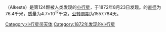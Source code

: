 {{Infobox Planet | discovery=yes | physical_characteristics = yes | bgcolour=#FFFFC0 |
 name=124 Alkeste
 | discoverer=[[克里斯蒂安·亨利·弗里德里希·彼得斯|克里斯蒂安·亨利·弗里德里希·彼得斯]]
 | discovered=1872年8月23日
 | alt_names= 
 | mp_category=[[小行星带|小行星带]]
 | epoch=2006年12月31日 ([[儒略日|JD]] 2454100.5)
 | semimajor=393.427 [[Giga|G]][[metre|m]] (2.630 [[Astronomical_unit|AU]])
 | perihelion=363.297 Gm (2.428 AU)
 | aphelion=423.558 Gm (2.831 AU)
 | eccentricity=0.077
 | period=1557.784 [[日|d]] (4.26 [[Julian_year_(astronomy)|a]])
 | inclination=2.951[[degree_(angle)|°]]
 | asc_node=188.184°
 | arg_peri=63.214°
 | mean_anomaly=253.158°
 | avg_speed=18.34 km/[[second|s]]
 | dimensions=76.4 km
 | mass=4.7{{e|17}} [[kilogram|kg]]
 | density=? g/[[cubic_centimetre|cm³]]
 | surface_grav=0.0214 m/s²
 | escape_velocity=0.0404 km/s
 | rotation=? d
 | spectral_type=[[S-type_asteroid|S]]
 | abs_magnitude=8.11
 | albedo=?
 | single_temperature=~172 [[kelvin|K]]}}
'''{{BASEPAGENAME}}'''（Alkeste）是第124颗被人类发现的[[小行星|小行星]]，于1872年8月23日发现。{{BASEPAGENAME}}的[[直径|直径]]为76.4千米，[[质量|质量]]为4.7×10<sup>17</sup>千克，[[公转周期|公转周期]]为1557.784天。

{{beltasteroid-stub}}

[[Category:小行星带天体|Category:小行星带天体]]
[[Category:1872年发现的小行星|Category:1872年发现的小行星]]